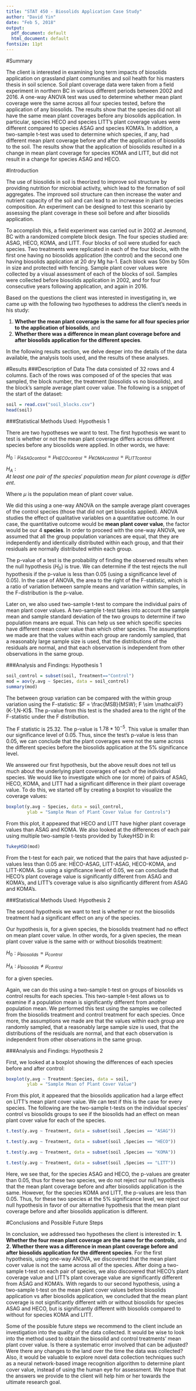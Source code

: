 ```yaml
---
title: "STAT 450 - Biosolids Application Case Study"
author: "David Yin"
date: "Feb 5, 2018"
output:
  pdf_document: default
  html_document: default
fontsize: 11pt
---
```


#Summary

The client is interested in examining long term impacts of biosolids application on grassland plant communities and soil health for his masters thesis in soil science. Soil plant coverage data were taken from a field experiment in northern BC in various different periods between 2002 and 2016. A one-way ANOVA test was used to determine whether mean plant coverage were the same across all four species tested, before the application of any biosolids. The results show that the species did not all have the same mean plant coverages before any biosolids application. In particular, species HECO and species LITT's plant coverage values were different compared to species ASAG and species KOMA's. In addition, a two-sample t-test was used to determine which species, if any, had different mean plant coverage before and after the application of biosolids to the soil. The results show that the application of biosolids resulted in a change in mean plant coverage for species KOMA and LITT, but did not result in a change for species ASAG and HECO.

#Introduction

The use of biosolids in soil is theorized to improve soil structure by providing nutrition for microbial activity, which lead to the formation of soil aggregates. The improved soil structure can then increase the water and nutrient capacity of the soil and can lead to an incrwease in plant species composition. An experiment can be designed to test this scenario by assessing the plant coverage in these soil before and after biosolids application. 

To accomplish this, a field experiment was carried out in 2002 at Jesmond, BC with a randomized complete block design. The four species studied are: ASAG, HECO, KOMA, and LITT. Four blocks of soil were studied for each species. Two treatments were replicated in each of the four blocks, with the first one having no biosolids application (the control) and the second one having biosolids application at 20 dry Mg ha-1. Each block was 50m by 50m in size and protected with fencing. Sample plant cover values were collected by a visual assessment of each of the blocks of soil. Samples were collected before biosolids application in 2002, and for four consecutive years following application, and again in 2016.

Based on the questions the client was interested in investigating in, we came up with the following two hypotheses to address the client's needs in his study: 

1. **Whether the mean plant coverage is the same for all four species prior to the application of biosolids**, and 
2. **Whether there was a difference in mean plant coverage before and after biosolids application for the different species**.

In the following results section, we delve deeper into the details of the data available, the analysis tools used, and the results of these analyses.

#Results
###Description of Data
The data consisted of 32 rows and 4 columns. Each of the rows was composed of of the species that was sampled, the block number, the treatment (biosolids vs no biosolids), and the block's sample average plant cover value.
The following is a snippet of the start of the dataset:

```r
soil = read.csv("soil_blocks.csv")
head(soil)
```

###Statistical Methods Used: Hypothesis 1

There are two hypotheses we want to test. The first hypothesis we want to test is whether or not the mean plant coverage differs across different species before any biosolids were applied. In other words, we have:

$H_0: \mu_{ASAGcontrol} = \mu_{HECOcontrol} = \mu_{KOMAcontrol} = \mu_{LITTcontrol}$

$H_A: At\:least\:one\:pair\:of\:the\:species'\:population\:mean\:for\:plant\:coverage\:is\:different.$

Where $\mu$	is the population mean of plant cover value.

We did this using a one-way ANOVA on the sample average plant coverages of the control species (those that did not get biosolids applied). ANOVA studies the effect of qualitative variables on a quantitative outcome. In our case, the quantitative outcome would be **mean plant cover value**, the factor would be our 4 **species**. In order to proceed with the one-way ANOVA, we assumed that all the group population variances are equal, that they are independently and identically distributed within each group, and that their residuals are normally distributed within each group. 

The p-value of a test is the probability of finding the observed results when the null hypothesis $(H_0)$ is true. We can determine if the test rejects the null hypothesis if the p-value is less than 0.05 (using a significance level of 0.05). In the case of ANOVA, the area to the right of the F-statistic, which is a ratio of variation between sample means and variation within samples, in the F-distribution is the p-value. 

Later on, we also used two-sample t-test to compare the individual pairs of mean plant cover values. A two-sample t-test takes into account the sample mean and sample standard deviation of the two groups to determine if two population means are equal. This can help us see which specific species have different mean cover value than which other species. The assumptions we made are that the values within each group are randomly sampled, that a reasonably large sample size is used, that the distributions of the residuals are normal, and that each observation is independent from other observations in the same group. 


###Analysis and Findings: Hypothesis 1

```r
soil_control = subset(soil, Treatment=="Control")
mod = aov(y.avg ~ Species, data = soil_control)
summary(mod)
```

The between group variation can be compared with the within group variation using the F-statistic: 
$F = \frac{MSB}{MSW}; F \sim \mathcal{F}(K-1,N-K)$. The p-value from this test is the shaded area to the right of the F-statistic under the F distribution. 

The F statistic is $25.32$. The p-value is $1.78*10^{-5}$. This value is smaller than our significance level of 0.05. 
Thus, since the test's p-value is less than 0.05, we can conclude that the plant coverages were not the same across the different species before the biosolids application at the 5% significance level.

We answered our first hypothesis, but the above result does not tell us much about the underlying plant coverages of each of the individual species. We would like to investigate which one (or more) of pairs of ASAG, HECO, KOMA, and LITT had a significant difference in their plant coverage value. To do this, we started off by creating a boxplot to visualize the coverage values:

```r
boxplot(y.avg ~ Species, data = soil_control, 
        ylab = "Sample Mean of Plant Cover Value for Controls")
```

From this plot, it appeared that HECO and LITT have higher plant coverage values than ASAG and KOMA. We also looked at the differences of each pair using multiple two-sample t-tests provided by TukeyHSD in R:

```r
TukeyHSD(mod)
```

From the t-test for each pair, we noticed that the pairs that have adjusted p-values less than 0.05 are: HECO-ASAG, LITT-ASAG, HECO-KOMA, and LITT-KOMA. So using a significance level of 0.05, we can conclude that HECO's plant coverage value is significantly different from ASAG and KOMA's, and LITT's coverage value is also significantly different from ASAG and KOMA's.

###Statistical Methods Used: Hypothesis 2

The second hypothesis we want to test is whether or not the biosolids treatment had a significant effect on any of the species.

Our hypothesis is, for a given species, the biosolids treatment had no effect on mean plant cover value. In other words, for a given species, the mean plant cover value is the same with or without biosolids treatment:

$H_0: \mu_{biosolids} = \mu_{control}$

$H_A: \mu_{biosolids} \neq \mu_{control}$

for a given species.

Again, we can do this using a two-sample t-test on groups of biosolids vs control results for each species. This two-sample t-test allows us to examine if a population mean is significantly different from another population mean. We performed this test using the samples we collected from the biosolids treatment and control treatment for each species. Once more, the assumptions we made are that the values within each group are randomly sampled, that a reasonably large sample size is used, that the distributions of the residuals are normal, and that each observation is independent from other observations in the same group.


###Analysis and Findings: Hypothesis 2

First, we looked at a boxplot showing the differences of each species before and after control:

```r
boxplot(y.avg ~ Treatment:Species, data = soil, 
        ylab = "Sample Mean of Plant Cover Value")
```

From this plot, it appeared that the biosolids application had a large effect on LITT's mean plant cover value. We can test if this is the case for every species.
The following are the two-sample t-tests on the individual species' control vs biosolids groups to see if the biosolids had an effect on mean plant cover value for each of the species.


```r
t.test(y.avg ~ Treatment, data = subset(soil ,Species == "ASAG"))
```
```r
t.test(y.avg ~ Treatment, data = subset(soil ,Species == "HECO"))
```
```r
t.test(y.avg ~ Treatment, data = subset(soil ,Species == "KOMA"))
```
```r
t.test(y.avg ~ Treatment, data = subset(soil ,Species == "LITT"))
```

Here, we see that, for the species ASAG and HECO, the p-values are greater than 0.05, thus for these two species, we do not reject our null hypothesis that the mean plant coverage before and after biosolids application is the same. However, for the species KOMA and LITT, the p-values are less than 0.05. Thus, for these two species at the 5% significance level, we reject our null hypothesis in favor of our alternative hypothesis that the mean plant coverage before and after biosolids application is different.

#Conclusions and Possible Future Steps

In conclusion, we addressed two hypotheses the client is interested in: **1. Whether the four mean plant coverage are the same for the controls**, and **2. Whether there was a difference in mean plant coverage before and after biosolids application for the different species**. For the first hypothesis, using one-way ANOVA, we discovered that the mean plant cover value is not the same across all of the species. After doing a two-sample t-test on each pair of species, we also discovered that HECO's plant coverage value and LITT's plant coverage value are significantly different from ASAG and KOMA's. With regards to our second hypothesis, using a two-sample t-test on the mean plant cover values before biosolids application vs after biosolids application, we concluded that the mean plant coverage is not significantly different with or without biosolids for species ASAG and HECO, but is significantly different with biosolids compared to without for species KOMA and LITT.

Some of the possible future steps we recommend to the client include an investigation into the quality of the data collected. It would be wise to look into the method used to obtain the biosolid and control treatments' mean plant cover value. Is there a systematic error involved that can be adjusted? Were there any changes to the land over the time the data was collected? Also, it would be valuable to explore novel data collection techniques such as a neural network-based image recognition algorithm to determine plant cover value, instead of using the human eye for assessment. We hope that the answers we provide to the client will help him or her towards the ultimate research goal. 


